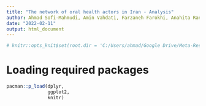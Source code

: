 ```yaml
---
title: "The network of oral health actors in Iran - Analysis"
author: Ahmad Sofi-Mahmudi, Amin Vahdati, Farzaneh Farokhi, Anahita Ranjbar, Ali Kazemian
date: "2022-02-11"
output: html_document
---
```


```r
# knitr::opts_knit$set(root.dir = 'C:/Users/ahmad/Google Drive/Meta-Research in Dentistry/Data Transparency Project/data/')
```

# Loading required packages

```r
pacman::p_load(dplyr,
               ggplot2,
               knitr)
```




